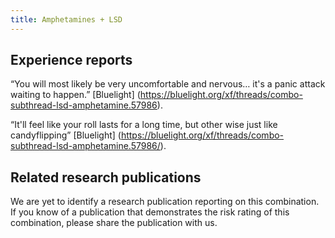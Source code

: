 ---
title: Amphetamines + LSD
---
## Experience reports

“You will most likely be very uncomfortable and nervous… it's a panic attack waiting to happen.” [Bluelight] (https://bluelight.org/xf/threads/combo-subthread-lsd-amphetamine.57986).

“It'll feel like your roll lasts for a long time, but other wise just like candyflipping” [Bluelight] (https://bluelight.org/xf/threads/combo-subthread-lsd-amphetamine.57986/).

## Related research publications

We are yet to identify a research publication reporting on this combination. If you know of a publication that demonstrates the risk rating of this combination, please share the publication with us.

